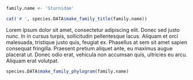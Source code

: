 ```r
family.name <- 'Sturnidae'
```

```r
cat('# ', species.DATA$make_family_title(family.name))
```

Lorem ipsum dolor sit amet, consectetur adipiscing elit. Donec sed justo nunc. In in cursus turpis, sollicitudin pellentesque lacus. Aliquam et orci malesuada, tristique justo quis, feugiat ex. Phasellus at sem sit amet sapien consequat fringilla. Praesent pretium aliquet ante, eu maximus augue placerat ut. Donec odio erat, vehicula non accumsan quis, ultricies eu arcu. Aliquam erat volutpat.

```r
species.DATA$make_family_phylogram(family.name)
```
